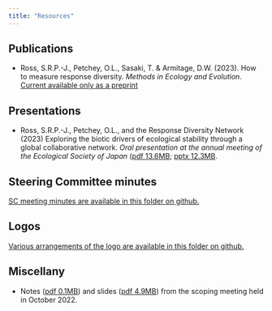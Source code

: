 ```yaml
---
title: "Resources"
---
```


## Publications

-   Ross, S.R.P.-J., Petchey, O.L., Sasaki, T. & Armitage, D.W. (2023). How to measure response diversity. *Methods in Ecology and Evolution*. [Current available only as a preprint](https://www.biorxiv.org/content/10.1101/2022.04.26.489626v3)

## Presentations

-   Ross, S.R.P.-J., Petchey, O.L., and the Response Diversity Network (2023) Exploring the biotic drivers of ecological stability through a global collaborative network. *Oral presentation at the annual meeting of the Ecological Society of Japan* ([pdf 13.6MB](assets/presentations/Slides_SR_ESJ_2023.pdf); [pptx 12.3MB](assets/presentations/Slides_SR_ESJ_2023.pptx).

## Steering Committee minutes

[SC meeting minutes are available in this folder on github.](https://github.com/ResponseDiversityNetwork/RDN-website/tree/main/assets/sc_meeting_mins)

## Logos

[Various arrangements of the logo are available in this folder on github.](https://github.com/ResponseDiversityNetwork/RDN-website/tree/main/assets/logo)

## Miscellany

-   Notes ([pdf 0.1MB](../assets/scoping_chat/scoping_chat_notes.pdf)) and slides ([pdf 4.9MB](../assets/scoping_chat/scoping_chat_slides.pdf)) from the scoping meeting held in October 2022.
